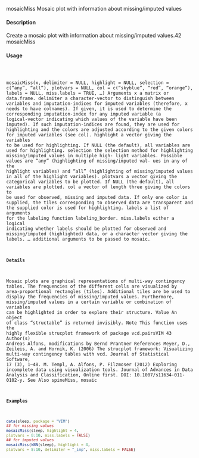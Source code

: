 mosaicMiss
Mosaic plot with information about missing/imputed values

#### Description 

Create a mosaic plot with information about missing/imputed values.42
mosaicMiss

#### Usage 
<pre><code>

mosaicMiss(x, delimiter = NULL, highlight = NULL, selection = c("any",
"all"), plotvars = NULL, col = c("skyblue", "red", "orange"),
labels = NULL, miss.labels = TRUE, ...)
Arguments
x a matrix or data.frame.
delimiter a character-vector to distinguish between variables and imputation-indices for
imputed variables (therefore, x needs to have colnames). If given, it is used
to determine the corresponding imputation-index for any imputed variable (a
logical-vector indicating which values of the variable have been imputed). If
such imputation-indices are found, they are used for highlighting and the colors
are adjusted according to the given colors for imputed variables (see col).
highlight a vector giving the variables to be used for highlighting. If NULL (the default),
all variables are used for highlighting.
selection the selection method for highlighting missing/imputed values in multiple high-
light variables. Possible values are "any" (highlighting of missing/imputed val-
ues in any of the highlight variables) and "all" (highlighting of missing/imputed
values in all of the highlight variables).
plotvars a vector giving the categorical variables to be plotted. If NULL (the default), all
variables are plotted.
col a vector of length three giving the colors to be used for observed, missing and
imputed data. If only one color is supplied, the tiles corresponding to observed
data are transparent and the supplied color is used for highlighting.
labels a list of arguments for the labeling function labeling_border.
miss.labels either a logical indicating whether labels should be plotted for observed and
missing/imputed (highlighted) data, or a character vector giving the labels.
... additional arguments to be passed to mosaic.

#### Details 

Mosaic plots are graphical representations of multi-way contingency tables. The frequencies of the
different cells are visualized by area-proportional rectangles (tiles). Additional tiles are be used
to display the frequencies of missing/imputed values. Furthermore, missing/imputed values in a
certain variable or combination of variables can be highlighted in order to explore their structure.
Value
An object of class "structable" is returned invisibly.
Note
This function uses the highly flexible strucplot framework of package vcd.pairsVIM
43
Author(s)
Andreas Alfons, modifications by Bernd Prantner
References
Meyer, D., Zeileis, A. and Hornik, K. (2006) The strucplot framework: Visualizing multi-way
contingency tables with vcd. Journal of Statistical Software, 17 (3), 1–48.
M. Templ, A. Alfons, P. Filzmoser (2012) Exploring incomplete data using visualization tools.
Journal of Advances in Data Analysis and Classification, Online first. DOI: 10.1007/s11634-011-
0102-y.
See Also
spineMiss, mosaic

#### Examples 
```r
data(sleep, package = "VIM")
## for missing values
mosaicMiss(sleep, highlight = 4,
plotvars = 8:10, miss.labels = FALSE)
## for imputed values
mosaicMiss(kNN(sleep), highlight = 4,
plotvars = 8:10, delimiter = "_imp", miss.labels = FALSE)
```
